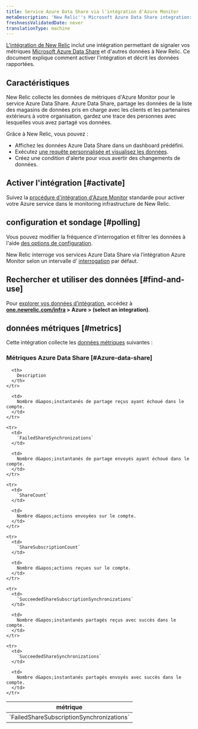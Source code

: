 ```yaml
---
title: Service Azure Data Share via l'intégration d'Azure Monitor
metaDescription: 'New Relic''s Microsoft Azure Data Share integration: what data it reports and how to enable it.'
freshnessValidatedDate: never
translationType: machine
---
```


[L&apos;intégration de New Relic](/docs/infrastructure/introduction-infra-monitoring) inclut une intégration permettant de signaler vos métriques [Microsoft Azure Data Share](https://azure.microsoft.com/en-us/products/data-share/) et d&apos;autres données à New Relic. Ce document explique comment activer l&apos;intégration et décrit les données rapportées.

## Caractéristiques

New Relic collecte les données de métriques d&apos;Azure Monitor pour le service Azure Data Share. Azure Data Share, partage les données de la liste des magasins de données pris en charge avec les clients et les partenaires extérieurs à votre organisation, gardez une trace des personnes avec lesquelles vous avez partagé vos données.

Grâce à New Relic, vous pouvez :

* Affichez les données Azure Data Share dans un dashboard prédéfini.
* Exécutez [une requête personnalisée et visualisez les données](/docs/infrastructure/integrations-getting-started/getting-started/use-integration-data-new-relic-insights).
* Créez une condition d&apos;alerte pour vous avertir des changements de données.

## Activer l&apos;intégration [#activate]

Suivez la [procédure d&apos;intégration d'Azure Monitor](/docs/infrastructure/microsoft-azure-integrations/azure-integrations-list/azure-monitor) standarde pour activer votre Azure service dans le monitoring infrastructure de New Relic.

## configuration et sondage [#polling]

Vous pouvez modifier la fréquence d&apos;interrogation et filtrer les données à l&apos;aide [des options de configuration](/docs/infrastructure/microsoft-azure-integrations/azure-integrations-list/azure-monitor/#settings).

New Relic interroge vos services Azure Data Share via l’intégration Azure Monitor selon un intervalle d’ [interrogation](/docs/infrastructure/microsoft-azure-integrations/azure-integrations-list/azure-monitor/#settings) par défaut.

## Rechercher et utiliser des données [#find-and-use]

Pour [explorer vos données d’intégration](/docs/infrastructure/integrations/find-use-infrastructure-integration-data), accédez à <DNT>**[one.newrelic.com/infra](https://one.newrelic.com/infra) &gt; Azure &gt; (select an integration)**</DNT>.

## données métriques [#metrics]

Cette intégration collecte les [données métriques](/docs/infrastructure/integrations-getting-started/getting-started/understand-integration-data-data-types#metric) suivantes :

### Métriques Azure Data Share [#Azure-data-share]

<table>
  <thead>
    <tr>
      <th style={{ width: "300px" }}>
        métrique
      </th>

      <th>
        Description
      </th>
    </tr>
  </thead>

  <tbody>
    <tr>
      <td>
        `FailedShareSubscriptionSynchronizations`
      </td>

      <td>
        Nombre d&apos;instantanés de partage reçus ayant échoué dans le compte.
      </td>
    </tr>

    <tr>
      <td>
        `FailedShareSynchronizations`
      </td>

      <td>
        Nombre d&apos;instantanés de partage envoyés ayant échoué dans le compte.
      </td>
    </tr>

    <tr>
      <td>
        `ShareCount`
      </td>

      <td>
        Nombre d&apos;actions envoyées sur le compte.
      </td>
    </tr>

    <tr>
      <td>
        `ShareSubscriptionCount`
      </td>

      <td>
        Nombre d&apos;actions reçues sur le compte.
      </td>
    </tr>

    <tr>
      <td>
        `SucceededShareSubscriptionSynchronizations`
      </td>

      <td>
        Nombre d&apos;instantanés partagés reçus avec succès dans le compte.
      </td>
    </tr>

    <tr>
      <td>
        `SucceededShareSynchronizations`
      </td>

      <td>
        Nombre d&apos;instantanés partagés envoyés avec succès dans le compte.
      </td>
    </tr>
  </tbody>
</table>